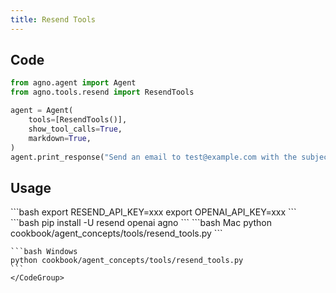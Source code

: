 ```yaml
---
title: Resend Tools
---
```


## Code

```python cookbook/agent_concepts/tools/resend_tools.py
from agno.agent import Agent
from agno.tools.resend import ResendTools

agent = Agent(
    tools=[ResendTools()],
    show_tool_calls=True,
    markdown=True,
)
agent.print_response("Send an email to test@example.com with the subject 'Test Email'")
```

## Usage

<Steps>
  <Snippet file="create-venv-step.mdx" />

  <Step title="Set your API key">
    ```bash
    export RESEND_API_KEY=xxx
    export OPENAI_API_KEY=xxx
    ```
  </Step>

  <Step title="Install libraries">
    ```bash
    pip install -U resend openai agno
    ```
  </Step>

  <Step title="Run Agent">
    <CodeGroup>
    ```bash Mac
    python cookbook/agent_concepts/tools/resend_tools.py
    ```

    ```bash Windows
    python cookbook/agent_concepts/tools/resend_tools.py
    ```
    </CodeGroup>
  </Step>
</Steps>